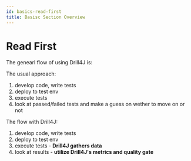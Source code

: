 ```yaml
---
id: basics-read-first
title: Basisc Section Overview
---
```


# Read First

The genearl flow of using Drill4J is:

The usual approach:

1. develop code, write tests
2. deploy to test env
3. execute tests
4. look at passed/failed tests and make a guess on wether to move on or not

The flow with Drill4J:

1. develop code, write tests
2. deploy to test env
3. execute tests - **Drill4J gathers data**
4. look at results - **utilize Drill4J's metrics and quality gate**

<!-- This document outlines the place of Drill4J in SDLC / CI/CD processes. It will cover:

- where Drill4J fits;
- what goes in and what goes out.

1. Decide where to put Drill4J
2. Setup Drill4J
3. Collect initial data on first application version
4. Start using metrics provided by Drill4J
 -->
